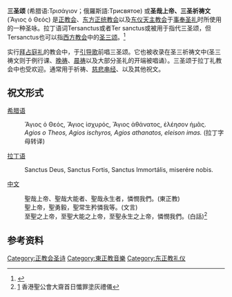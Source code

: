 '''三圣颂''' (希腊语:Τρισάγιον；俄羅斯語:Трисвятое) 或'''圣哉上帝、三圣祈祷文''' (Ἅγιος ὁ Θεός) 是[[正教会|正教会]]、[[东方正统教会|东方正统教会]]以及[[东仪天主教会|东仪天主教会]]于[[事奉圣礼|事奉圣礼]]时所使用的一种圣咏。拉丁语词Tersanctus或者Ter sanctus或被用于指代三圣颂，但Tersanctus也可以指[[天主教|西方教会]]中的[[圣三颂|圣三颂]]。<ref>{{cite web |url=http://www.newadvent.org/cathen/13432a.htm |title=''Catholic Encyclopedia'' |publisher=Newadvent.org |date=1912-02-01 |accessdate=2014-03-11 |archive-date=2014-06-29 |archive-url=https://web.archive.org/web/20140629022833/http://newadvent.org/cathen/13432a.htm |dead-url=no }}</ref>

实行[[拜占庭礼|拜占庭礼]]的教会中，于[[引导歌|引导歌]]前唱三圣颂。它也被收录在圣三祈祷文中(圣三祷文则于例行课、[[晚祷|晚祷]]、[[晨祷|晨祷]]以及大部分圣礼的开端被唱诵）。三圣颂于拉丁礼教会中也受欢迎。通常用于祈祷、[[慈悲串经|慈悲串经]]、以及其他祝文。

== 祝文形式 ==
[[希腊语|希腊语]]
:Ἅγιος ὁ Θεός, Ἅγιος ἰσχυρός, Ἅγιος ἀθάνατος, ἐλέησον ἡμᾶς.
:''Agios o Theos, Agios ischyros, Agios athanatos, eleison imas.'' (拉丁字母转译)
[[拉丁语|拉丁语]]
:Sanctus Deus, Sanctus Fortis, Sanctus Immortális, miserére nobis.
[[中文|中文]]
:聖哉上帝、聖哉大能者、聖哉永生者，憐憫我們。(東正教)
:聖上帝，聖勇毅，聖常生矜憐我等。(文言)
:至聖之上帝，至聖大能之上帝，至聖永生之上帝，憐憫我們。(白話)<ref>[http://www.hkskh.org/uploads/2/Liturgy/Eucharist-Lent-tc.pdf] {{Wayback|url=http://www.hkskh.org/uploads/2/Liturgy/Eucharist-Lent-tc.pdf |date=20171006162101 }}香港聖公會大齋首日懺罪塗灰禮儀</ref>

== 参考资料 ==
{{references}}

[[Category:正教会圣诗|Category:正教会圣诗]]
[[Category:東正教音樂|Category:東正教音樂]]
[[Category:东正教礼仪|Category:东正教礼仪]]